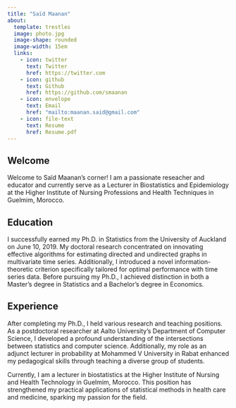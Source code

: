 ```yaml
---
title: "Saïd Maanan"
about:
  template: trestles
  image: photo.jpg
  image-shape: rounded
  image-width: 15em
  links: 
    - icon: twitter
      text: Twitter
      href: https://twitter.com
    - icon: github
      text: Github
      href: https://github.com/smaanan
    - icon: envelope
      text: Email
      href: "mailto:maanan.said@gmail.com"
    - icon: file-text
      text: Resume
      href: Resume.pdf
---
```


## Welcome

Welcome to Saïd Maanan's corner! I am a passionate reseacher and educator and currently serve as a Lecturer in Biostatistics and Epidemiology at the Higher Institute of Nursing Professions and Health Techniques in Guelmim, Morocco.

## Education

I successfully earned my Ph.D. in Statistics from the University of Auckland on June 10, 2019. My doctoral research concentrated on innovating effective algorithms for estimating directed and undirected graphs in multivariate time series. Additionally, I introduced a novel information-theoretic criterion specifically tailored for optimal performance with time series data. Before pursuing my Ph.D., I achieved distinction in both a Master's degree in Statistics and a Bachelor's degree in Economics.

## Experience

After completing my Ph.D., I held various research and teaching positions. As a postdoctoral researcher at Aalto University's Department of Computer Science, I developed a profound understanding of the intersections between statistics and computer science. Additionally, my role as an adjunct lecturer in probability at Mohammed V University in Rabat enhanced my pedagogical skills through teaching a diverse group of students.

Currently, I am a lecturer in biostatistics at the Higher Institute of Nursing and Health Technology in Guelmim, Morocco. This position has strengthened my practical applications of statistical methods in health care and medicine, sparking my passion for the field.
